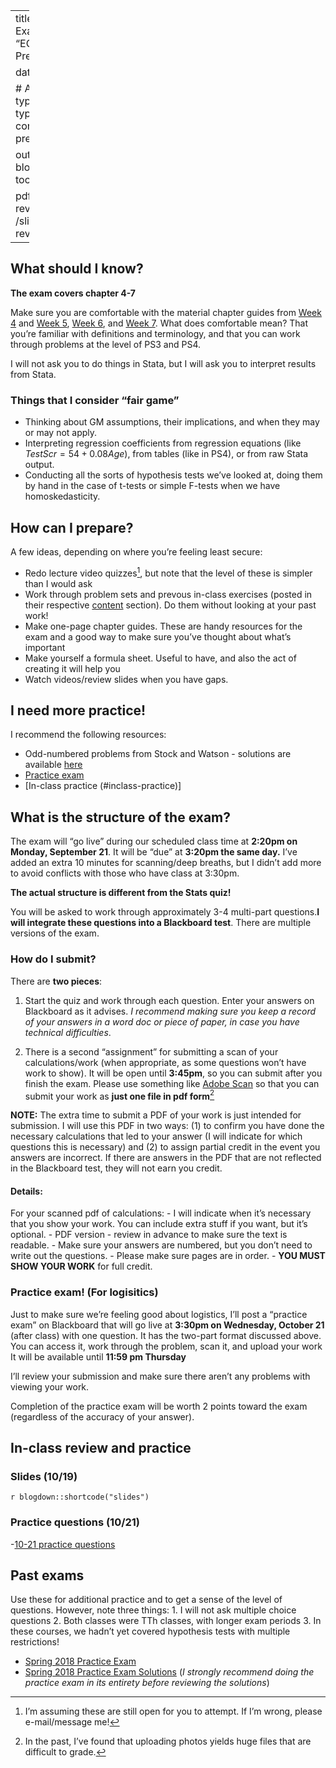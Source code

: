 

---
title: Exam 1
sitetitle: Exam 1
summary: "EC200 - Exam 1 Prep (EC200) "

date: "2020-10-17"


  
  # Academic page type (do not modify).
type: docs
menu:
  content:
    parent: Exam prep
    weight: 3
    
output:
  blogdown::html_page:
    toc: true


pdf: /slides/exam1-review.pdf
thumb: /slides/exam1-review.png


---

## What should I know? 

**The exam covers chapter 4-7** 

Make sure you are comfortable with the material chapter guides from [Week 4](../04-content) and [Week 5](../05-content), [Week 6](../06-content), and [Week 7](../07-content). What does comfortable mean? That you're familiar with definitions and terminology, and that you can work through problems at the level of PS3 and PS4.

I will not ask you to do things in Stata, but I will ask you to interpret results from Stata. 

### Things that I consider "fair game" 
- Thinking about GM assumptions, their implications, and when they may or may not apply.
- Interpreting regression coefficients from regression equations (like $TestScr = 54 + 0.08Age$), from tables (like in PS4), or from raw Stata output.
- Conducting all the sorts of hypothesis tests we've looked at, doing them by hand in the case of t-tests or simple F-tests when we have homoskedasticity.

## How can I prepare? 

A few ideas, depending on where you're feeling least secure: 

- Redo lecture video quizzes^[I'm assuming these are still open for you to attempt. If I'm wrong, please e-mail/message me!], but note that the level of these is simpler than I would ask 
- Work through problem sets and prevous in-class exercises (posted in their respective [content](../../content) section). Do them without looking at your past work!
- Make one-page chapter guides. These are handy resources for the exam and a good way to make sure you've thought about what's important
- Make yourself a formula sheet. Useful to have, and also the act of creating it will help you
- Watch videos/review slides when you have gaps. 



## I need more practice!

I recommend the following resources: 

 - Odd-numbered problems from Stock and Watson - solutions are available [here](../../bonus/general-resources)
 - [Practice exam](#practice-exam)
 - [In-class practice (#inclass-practice)]

## What is the structure of the exam? 

The exam will "go live" during our scheduled class time at **2:20pm on Monday, September 21**.  It will be "due" at **3:20pm the same day.** I've added an extra 10 minutes for scanning/deep breaths, but I didn't add more to avoid conflicts with those who have class at 3:30pm. 

**The actual structure is different from the Stats quiz!** 

You will be asked to work through approximately 3-4 multi-part questions.**I will integrate these questions into a Blackboard test**. There are multiple versions of the exam. 

### How do I submit? 

There are **two pieces**:

1. Start the quiz and work through each question. Enter your answers on Blackboard as it advises. *I recommend making sure you keep a record of your answers in a word doc or piece of paper, in case you have technical difficulties*. 

2. There is a second "assignment" for submitting a scan of your calculations/work (when appropriate, as some questions won't have work to show).  It will be open until **3:45pm**, so you can submit after you finish the exam.   Please use something like [Adobe Scan](https://acrobat.adobe.com/us/en/mobile/scanner-app.html) so that you can submit your work as **just one file in pdf form**^[In the past, I've found that uploading photos yields huge files that are difficult to grade.]

**NOTE:** The extra time to submit a PDF of your work is just intended for submission. I will use this PDF in two ways: (1) to confirm you have done the necessary calculations that led to your answer (I will indicate for which questions this is necessary) and (2) to assign partial credit in the event you answers are incorrect. If there are answers in the PDF that are not reflected in the  Blackboard test, they will not earn you credit. 

#### Details: 

For your scanned pdf of calculations:
 - I will indicate when it's necessary that you show your work. You can include extra stuff if you want, but it's optional.
 - PDF version - review in advance to make sure the text is readable.
 - Make sure your answers are numbered, but you don't need to write out the questions.
 - Please make sure pages are in order.
 - **YOU MUST SHOW YOUR WORK** for full credit. 

<!-- ### In-class practice  -->

<!-- [Here are the problems](../EC200-03-01practice.docx) we covered/attempted to cover on Monday, September 14. -->


<!-- And a video with solutions! I recommend working through the problems on your own **first**.  -->

<!-- `r htmltools::HTML("{{< youtube q_NbBSDWcpI >}}")` -->

<!-- Or, download a [pdf of the solutions](../EC200-03-01practice_solutions.pdf) -->


### Practice exam! (For logisitics)

Just to make sure we're feeling good about logistics, I'll post a "practice exam" on Blackboard that will go live at **3:30pm on Wednesday, October 21** (after class) with one question. It has the two-part format discussed above. You can access it, work through the problem, scan it, and upload your work  It will be available until **11:59 pm Thursday**

I'll review your submission and make sure there aren't any problems with viewing your work.  

Completion of the practice exam will be worth 2 points toward the exam (regardless of the accuracy of your answer).

<!---
Following department policy, you will be required to use the Respondus lock-down browser with no back-tracking. 

I will ask you to 
## Responu--what? 

 all exams for the course require you to use the Respondus lock-down browser. This means you must use a Mac/PC for the exam, not a Chromebook or iPad. If this creates any problems for you, reach out to me and we can discuss options. 

From UVM: 
  > The LockDown Browser is like a normal browser, except that once you click “Begin” on your test, it prevents you from opening Word documents, instant messages, or email, and it blocks you from visiting other websites or accessing other parts of the course.
> 
> Important: You must download the browser from the URL below. Even if you have used the LockDown Browser at another school, it won’t work at UVM unless you use this version: [http://www.respondus.com/lockdown/download.php?id=488814272](http://www.respondus.com/lockdown/download.php?id=488814272).
>
> You only need to install it once for all tests in your UVM Bb courses.
> Note that you will need to use the LockDown Browser to see your grades and feedback, as well.
> 

 

## Practice 

On Friday, I'll release an optional "practice" lock-down exam. It will have one practice questions, so we can all experience the glory of online testing. If you complete the pratice lock-down exam, you will earn 2 points toward the exam.

## Helpful materials {#helpful-materials}

Two things that may be useful to you: 

- [Standard Normal Distribution Table](../AppendixTable1_rev.pdf)

- [Formula chart](../Formula-sheet_f20.pdf): Is this all the knowledge you need to know? Of course not! But, this should cover most of the formulas you might need.

--> 

## In-class review and practice 

### Slides (10/19)

`r blogdown::shortcode("slides")`

### Practice questions (10/21)

-[10-21 practice questions](../practice/unitquiz1-practicequestions.pdf)

## Past exams  {#practice-exam .unnumbered}

Use these for additional practice and to get a sense of the level of questions. However, note three things: 
1. I will not ask multiple choice questions
2. Both classes were TTh classes, with longer exam periods 
3. In these courses, we hadn't yet covered hypothesis tests with multiple restrictions!

<!-- - [Fall 2016 Practice Exam](../PracticeExams/Unit1Quiz_fall2016.pdf) (*Skip 3.h.i, which uses logs*) -->
<!-- - [Fall 2016 Practice Exam Solutions (COMING)]  -->
- [Spring 2018 Practice Exam](../PracticeExams/Unit1Quiz_spring2018.pdf)
- [Spring 2018 Practice Exam Solutions](../PracticeExams/Unit1Quiz_spring2018_soln.pdf) (*I strongly recommend doing the practice exam in its entirety before reviewing the solutions*)


